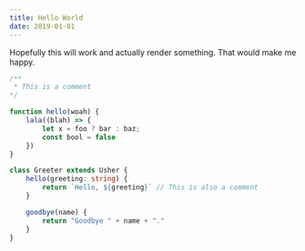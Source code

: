 ```yaml
---
title: Hello World
date: 2019-01-01
---
```


Hopefully this will work and actually render something. That would make me happy.

```typescript
/** 
 * This is a comment
*/

function hello(woah) {
    lala((blah) => {
        let x = foo ? bar : baz;
        const bool = false
    })
}

class Greeter extends Usher {
    hello(greeting: string) {
        return `Hello, ${greeting}` // This is also a comment
    }

    goodbye(name) {
        return "Goodbye " + name + "."
    }
}

```